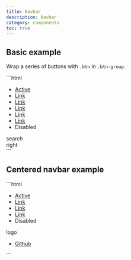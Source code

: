 ```yaml
---
title: Navbar
description: Navbar
category: components
toc: true
---
```



## Basic example

Wrap a series of buttons with `.btn` in `.btn-group`.

<Snippet lang="html">
    <Fragment slot="html">
        ```html
        <nav class="navbar">
            <div class="left">
                <ul class="nav horizontal">
                    <li class="item">
                        <a class="link active" aria-current="page" href="#">Active</a>
                    </li>
                    <li class="item">
                        <a class="link" href="#">Link</a>
                    </li>
                    <li class="item">
                        <a class="link" href="#">Link</a>
                    </li>
                    <li class="item">
                        <a class="link" href="#">Link</a>
                    </li>
                    <li class="item">
                        <a class="link" href="#">Link</a>
                    </li>
                    <li class="item">
                        <a class="link" href="#">Link</a>
                    </li>
                    <li class="item">
                        <a class="link disabled" aria-disabled="true">Disabled</a>
                    </li>
                </ul>
            </div>
            <div class="center">
                search
            </div>
            <div class="right">
                right
            </div>
        </nav>
        ```
    </Fragment>
</Snippet>

## Centered navbar example


<Snippet lang="html">
    <Fragment slot="html">
        ```html
        <nav class="navbar" style="--xii-navbar-grid-template-columns: 1fr 100px 1fr">
            <div class="left">
                <ul class="nav horizontal">
                    <li class="item">
                        <a class="link active" aria-current="page" href="#">Active</a>
                    </li>
                    <li class="item">
                        <a class="link" href="#">Link</a>
                    </li>
                    <li class="item">
                        <a class="link" href="#">Link</a>
                    </li>
                    <li class="item">
                        <a class="link" href="#">Link</a>
                    </li>
                    <li class="item">
                        <a class="link disabled" aria-disabled="true">Disabled</a>
                    </li>
                </ul>
            </div>
            <div class="center">
                logo
            </div>
            <div class="right">
                <ul class="nav horizontal">
                    <li class="item">
                        <a class="item" href="#">Github</a>
                    </li>
                </ul>
            </div>
        </nav>
        ```
    </Fragment>
</Snippet>

